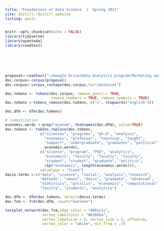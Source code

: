```yaml
---
title: "Foundations of Data Science  |  Spring 2021"
site: distill::distill_website
listing: posts
---
```


```r
knitr::opts_chunk$set(echo = FALSE)
library(tidyverse)
library(quanteda)
library(readtext)
```


<div style="padding:1.5em">
<p>
</p>
</div>

```r

proposal<-readtext("~/Google Drive/Data Analytics program/Marketing and Student Communication/Dacss proposal.txt")
doc.corpus<-corpus(proposal)
doc.corpus<-corpus_reshape(doc.corpus,to="sentences")

doc.tokens <- tokens(doc.corpus, remove_punct = TRUE, 
                     remove_numbers = TRUE, remove_symbols = TRUE)
doc.tokens <-tokens_remove(doc.tokens, c("s", stopwords("english")))

doc.dfm <- dfm(doc.tokens)

# lemmatization
economic.words <-grep("econom", featnames(doc.dfm), value=TRUE)
doc.tokens <- tokens_replace(doc.tokens,
                c("sciences", "programs", "ph.d", "analysis", 
                  "economic", "professor", "teaching", "taught",
                  "support", "undergraduate", "graduates", "political",
                  economic.words), 
                c("science", "program", "PhD", "analytics", 
                  "economics", "faculty", "faculty", "faculty",
                  "student", "student", "graduate", "politics",
                  rep("economics", length(economic.words))),
                valuetype = "fixed")
dacss.terms <-c("data", "science", "social", "analysis","research",
                "methods", "umass", "dacss", "graduate", "advanced",
                "statistics", "politics", "economics", "computational",
                "faculty", "students", "analytics")

doc.dfm <- dfm(doc.tokens, select=dacss.terms)
doc.fcm <- fcm(doc.dfm, count="boolean")

textplot_network(doc.fcm,edge_color = "#881c1c",
                 vertex_labelcolor = "#63666a", 
                 vertex_labelsize = 8, vertex_size = 5, offset=0,
                 vertex_color = "white", min_freq = .7)
```



